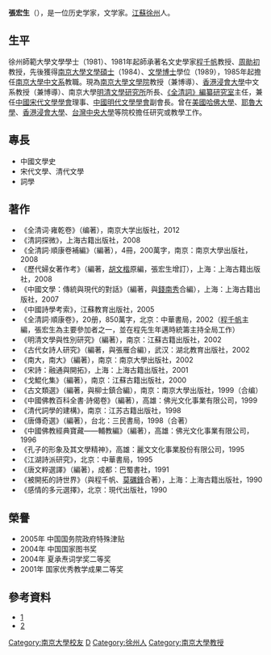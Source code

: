 '''張宏生'''（{{bd|1957年|5月20日}}），是一位历史学家，文学家。[[江蘇|江蘇]][[徐州|徐州]]人。

==生平==
徐州師範大學文學學士（1981）、1981年起師承著名文史學家[[程千帆|程千帆]]教授、[[周勛初|周勛初]]教授，先後獲得[[南京大學|南京大學]][[文學碩士|文學碩士]]（1984）、[[文學博士|文學博士]]學位（1989），1985年起擔任[[南京大學|南京大學]][[中文系|中文系]]教職。現為[[南京大學文學院|南京大學文學院]]教授（兼博導）、[[香港浸會大學|香港浸會大學]]中文系教授（兼博導）、南京大學[[明清文學研究所|明清文學研究所]]所長、[[《全清詞》編纂研究室|《全清詞》編纂研究室]]主任，兼任[[中國宋代文學學會|中國宋代文學學會]]理事、[[中國明代文學學會|中國明代文學學會]]副會長。曾在[[美國|美國]][[哈佛大學|哈佛大學]]、[[耶魯大學|耶魯大學]]、[[香港浸會大學|香港浸會大學]]、[[台灣|台灣]][[中央大學|中央大學]]等院校擔任研究或教學工作。

==專長==
*中國文學史
*宋代文學、清代文學
*詞學

== 著作 ==
*《全清词·雍乾卷》（编著），南京大学出版社，2012
*《清詞探微》，上海古籍出版社，2008
*《全清詞·順康卷補編》（編著），4冊，200萬字，南京：南京大學出版社，2008
*《歷代婦女著作考》（編著，[[胡文楷|胡文楷]]原編，張宏生增訂），上海：上海古籍出版社，2008
*《中國文學：傳統與現代的對話》（編著，與[[錢南秀|錢南秀]]合編），上海：上海古籍出版社，2007
*《中國詩學考索》，江蘇教育出版社，2005
*《全清詞·順康卷》，20册，850萬字，北京：中華書局，2002（[[程千帆|程千帆]]主編，張宏生為主要參加者之一，並在程先生年邁時統籌主持全局工作）
*《明清文學與性別研究》（編著），南京：江蘇古籍出版社，2002
*《古代女詩人研究》（編著，與張雁合編），武汉：湖北教育出版社，2002
*《南大，南大》（編著），南京：南京大學出版社，2002
*《宋詩：融通與開拓》，上海：上海古籍出版社，2001
*《戈鯤化集》（編著），南京：江蘇古籍出版社，2000
*《古文類選》（編著，與柳士鎮合編），南京：南京大學出版社，1999（合编）
*《中國佛教百科全書·詩偈卷》（編著），高雄：佛光文化事業有限公司，1999
*《清代詞學的建構》，南京：江苏古籍出版社，1998
*《唐傳奇選》（編著），台北：三民書局，1998（合著）
*《中國佛教經典寶藏——輔教編》（編著），高雄：佛光文化事業有限公司，1996
*《孔子的形象及其文學精神》，高雄：麗文文化事業股份有限公司，1995
*《江湖詩派研究》，北京：中華書局，1995
*《唐文粹選譯》（編著），成都：巴蜀書社，1991
*《被開拓的詩世界》（與程千帆、[[莫礪鋒|莫礪鋒]]合著），上海：上海古籍出版社，1990
*《感情的多元選擇》，北京：現代出版社，1990

==榮譽==
* 2005年 中国国务院政府特殊津贴
* 2004年 中国国家图书奖
* 2004年 夏承焘词学奖二等奖
* 2001年 国家优秀教学成果二等奖

==參考資料==
*[https://web.archive.org/web/20111025001820/http://chin.nju.edu.cn/szll_show.net?id=39]
*[http://chi.hkbu.edu.hk/teachers/t5/]{{dead link|date=2018年2月 |bot=InternetArchiveBot |fix-attempted=yes }}

{{Authority control}}
{{DEFAULTSORT:Z}}
[[Category:南京大學校友|Category:南京大學校友]]
[[Category:張姓|D]]
[[Category:徐州人|Category:徐州人]]
[[Category:南京大學教授|Category:南京大學教授]]